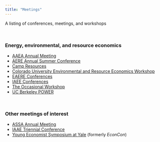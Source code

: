 ```yaml
---
title: "Meetings"
---
```


A listing of conferences, meetings, and workshops

<br>

### Energy, environmental, and resource economics

- [AAEA Annual Meeting](http://www.aaea.org/meetings)
- [AERE Annual Summer Conference](http://www.aere.org/aere-summer-conference)
- [Camp Resources](https://cenrep.ncsu.edu/workshops/camp-resources/)
- [Colorado University Environmental and Resource Economics Workshop](http://www.colorado.edu/econ/news/environmental-workshop/index.html)
- [EAERE Conferences](http://www.eaere.org)
- [IAEE Conferences](http://www.iaee.org/en/conferences/)
- [The Occasional Workshop](http://www.calworkshop.org)
- [UC Berkeley POWER](https://ei.haas.berkeley.edu/events/power-conference.html)

<br>

### Other meetings of interest

- [ASSA Annual Meeting](https://www.aeaweb.org/conference/)
- [IAAE Triennial Conference](http://www.iaae-agecon.org/conferences/conferences.html)
- [Young Economist Symposium at Yale](http://economics.yale.edu/graduate/events/yes) (formerly _EconCon_)
